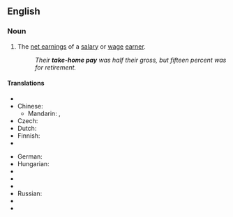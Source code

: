 ==English==

===Noun===
{{en-noun|sg=[[take]]-[[home]] [[pay]]|-}}

# The [[net earnings]] of a [[salary]] or [[wage]] [[earner]].
#: ''Their '''take-home pay''' was half their gross, but fifteen percent was for retirement.''

====Translations====
{{trans-top|net earnings of a wage earner}}
* {{trreq|ar}}
* Chinese:
** Mandarin: {{t|cmn|扣稅後的實得工資|sc=Hani}}, {{t|cmn|扣税后的实得工资|tr=kòushuì hòu de shídé gōngzī|sc=Hani}}
* Czech: {{t-|cs|čistý plat}}
* Dutch: {{t|nl|nettoloon|n}}
* Finnish: {{t-|fi|nettopalkka}}
* {{trreq|fr}}
{{trans-mid}}
* German: {{t|de|Nettogehalt|n}}
* Hungarian: {{t|hu|nettó bér}}
* {{trreq|it}}
* {{trreq|ja}}
* {{trreq|pt}}
* Russian: {{t|ru|чистый заработок|m|tr=čístyj zárabotok|sc=Cyrl}}
* {{trreq|es}}
* {{trreq|sv}}
{{trans-bottom}}